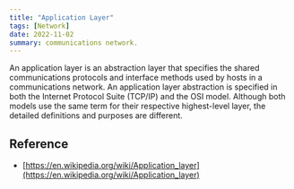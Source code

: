 ```yaml
---
title: "Application Layer"
tags: [Network]
date: 2022-11-02
summary: communications network.
---
```


An application layer is an abstraction layer that specifies the shared
communications protocols and interface methods used by hosts in a
communications network. An application layer abstraction is specified in
both the Internet Protocol Suite (TCP/IP) and the OSI model. Although both
models use the same term for their respective highest-level layer, the
detailed definitions and purposes are different.

## Reference

- [https://en.wikipedia.org/wiki/Application_layer](https://en.wikipedia.org/wiki/Application_layer)
